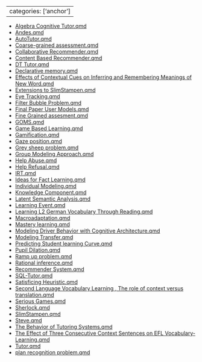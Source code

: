 
---
categories: ['anchor']
---

- [Algebra Cognitive Tutor.qmd](Algebra%20Cognitive%20Tutor.qmd)
- [Andes.qmd](Andes.qmd)
- [AutoTutor.qmd](AutoTutor.qmd)
- [Coarse-grained assessment.qmd](Coarse-grained%20assessment.qmd)
- [Collaborative Recommender.qmd](Collaborative%20Recommender.qmd)
- [Content Based Recommender.qmd](Content%20Based%20Recommender.qmd)
- [DT Tutor.qmd](DT%20Tutor.qmd)
- [Declarative memory.qmd](Declarative%20memory.qmd)
- [Effects of Contextual Cues on Inferring and Remembering Meanings of New Word.qmd](Effects%20of%20Contextual%20Cues%20on%20Inferring%20and%20Remembering%20Meanings%20of%20New%20Word.qmd)
- [Extensions to SlimStampen.qmd](Extensions%20to%20SlimStampen.qmd)
- [Eye Tracking.qmd](Eye%20Tracking.qmd)
- [Filter Bubble Problem.qmd](Filter%20Bubble%20Problem.qmd)
- [Final Paper User Models.qmd](Final%20Paper%20User%20Models.qmd)
- [Fine Grained assesment.qmd](Fine%20Grained%20assesment.qmd)
- [GOMS.qmd](GOMS.qmd)
- [Game Based Learning.qmd](Game%20Based%20Learning.qmd)
- [Gamification.qmd](Gamification.qmd)
- [Gaze position.qmd](Gaze%20position.qmd)
- [Grey sheep problem.qmd](Grey%20sheep%20problem.qmd)
- [Group Modeling Approach.qmd](Group%20Modeling%20Approach.qmd)
- [Help Abuse.qmd](Help%20Abuse.qmd)
- [Help Refusal.qmd](Help%20Refusal.qmd)
- [IRT.qmd](IRT.qmd)
- [Ideas for Fact Learning.qmd](Ideas%20for%20Fact%20Learning.qmd)
- [Individual Modeling.qmd](Individual%20Modeling.qmd)
- [Knowledge Component.qmd](Knowledge%20Component.qmd)
- [Latent Semantic Analysis.qmd](Latent%20Semantic%20Analysis.qmd)
- [Learning Event.qmd](Learning%20Event.qmd)
- [Learning L2 German Vocabulary Through Reading.qmd](Learning%20L2%20German%20Vocabulary%20Through%20Reading.qmd)
- [Macroadaptation.qmd](Macroadaptation.qmd)
- [Mastery learning.qmd](Mastery%20learning.qmd)
- [Modeling Driver Behavior with Cognitive Architecture.qmd](Modeling%20Driver%20Behavior%20with%20Cognitive%20Architecture.qmd)
- [Modeling Transfer.qmd](Modeling%20Transfer.qmd)
- [Predicting Student learning Curve.qmd](Predicting%20Student%20learning%20Curve.qmd)
- [Pupil Dilation.qmd](Pupil%20Dilation.qmd)
- [Ramp up problem.qmd](Ramp%20up%20problem.qmd)
- [Rational inference.qmd](Rational%20inference.qmd)
- [Recommender System.qmd](Recommender%20System.qmd)
- [SQL-Tutor.qmd](SQL-Tutor.qmd)
- [Satisficing Heuristic.qmd](Satisficing%20Heuristic.qmd)
- [Second Language Vocabulary Learning , The role of context  versus translation.qmd](Second%20Language%20Vocabulary%20Learning%20,%20The%20role%20of%20context%20%20versus%20translation.qmd)
- [Serious Games.qmd](Serious%20Games.qmd)
- [Sherlock.qmd](Sherlock.qmd)
- [SlimStampen.qmd](SlimStampen.qmd)
- [Steve.qmd](Steve.qmd)
- [The Behavior of Tutoring Systems.qmd](The%20Behavior%20of%20Tutoring%20Systems.qmd)
- [The Effect of Three Consecutive Context Sentences on EFL Vocabulary-Learning.qmd](The%20Effect%20of%20Three%20Consecutive%20Context%20Sentences%20on%20EFL%20Vocabulary-Learning.qmd)
- [Tutor.qmd](Tutor.qmd)
- [plan recognition problem.qmd](plan%20recognition%20problem.qmd)
